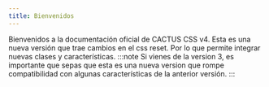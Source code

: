 ```yaml
---
title: Bienvenidos
---
```



Bienvenidos a la documentación oficial de CACTUS CSS v4. Esta es una nueva versión que trae cambios en el css reset. Por lo que permite integrar nuevas clases y características.
:::note
Si vienes de la version 3, es importante que sepas que esta es una nueva version que rompe compatibilidad con algunas características de la anterior versión.
:::

<LinkCard
  title="Antes de comenzar"
  description="Aprende como usar cactus css en tu proyecto."
  href="current/01-uso"
/>

<CardGrid>
  <LinkCard title="Personalizar" href="/03-personalizar" />
  <LinkCard title="Descargar" href="current/02-descargar" />
</CardGrid>
